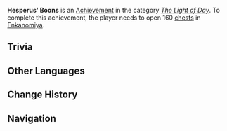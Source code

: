 {{Achievement Infobox
|title        = Hesperus' Boons
|id           = 80137
|order id     = 0137
|category     = The Light of Day
|description  = Open 160 [[chests]] in Enkanomiya.
|requirements = 
|primogems    = 20
|tracking     = Tracks the amount of chests opened.
|topic        = Chests
|set          = Hesperus' Boons
|tier         = 3
|tiers_total  = 3
|tier1        = Hesperus' Boons (Tier 1)
|tier2        = Hesperus' Boons (Tier 2)
|tier3        = Hesperus' Boons (Tier 3)
|prev         = Hesperus' Boons (Tier 2)
|next         = 
}}
'''Hesperus' Boons''' is an [[Achievement]] in the category ''[[The Light of Day]]''. To complete this achievement, the player needs to open 160 [[chests]] in [[Enkanomiya]].

==Trivia==
{{Transclude|Hesperus' Boons (Tier 1)|Trivia}}
<!--
==Video Guides==
{{EVT
|video1   = 
|caption1 = 
}}
-->
==Other Languages==
{{Transclude|Hesperus' Boons|Other Languages}}

==Change History==
{{Change History|2.4}}
<!--
==References==
{{Reflist}}
-->
==Navigation==
{{Achievement Navbox|The Light of Day}}